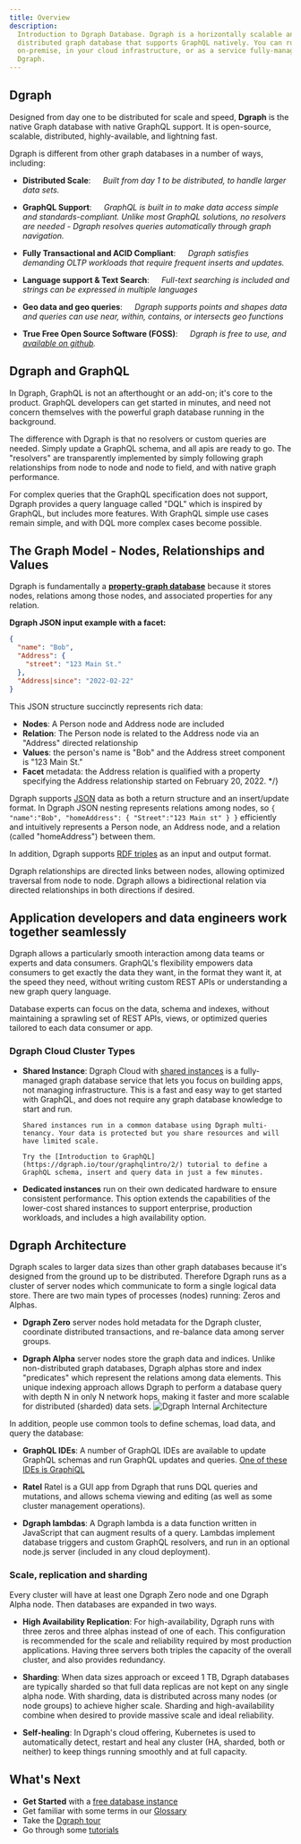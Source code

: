 ```yaml
---
title: Overview
description:
  Introduction to Dgraph Database. Dgraph is a horizontally scalable and
  distributed graph database that supports GraphQL natively. You can run Dgraph
  on-premise, in your cloud infrastructure, or as a service fully-managed by
  Dgraph.
---
```


## Dgraph

Designed from day one to be distributed for scale and speed, **Dgraph** is the
native Graph database with native GraphQL support. It is open-source, scalable,
distributed, highly-available, and lightning fast.

Dgraph is different from other graph databases in a number of ways, including:

- **Distributed Scale**: &emsp; _Built from day 1 to be distributed, to handle
  larger data sets._

- **GraphQL Support**: &emsp; _GraphQL is built in to make data access simple
  and standards-compliant. Unlike most GraphQL solutions, no resolvers are
  needed - Dgraph resolves queries automatically through graph navigation._

- **Fully Transactional and ACID Compliant**: &emsp; _Dgraph satisfies demanding
  OLTP workloads that require frequent inserts and updates._

- **Language support & Text Search**: &emsp; _Full-text searching is included
  and strings can be expressed in multiple languages_

- **Geo data and geo queries**: &emsp; _Dgraph supports points and shapes data
  and queries can use near, within, contains, or intersects geo functions_

- **True Free Open Source Software (FOSS)**: &emsp; _Dgraph is free to use, and
  [available on github](https://github.com/dgraph-io/dgraph)._

## Dgraph and GraphQL

In Dgraph, GraphQL is not an afterthought or an add-on; it's core to the
product. GraphQL developers can get started in minutes, and need not concern
themselves with the powerful graph database running in the background.

The difference with Dgraph is that no resolvers or custom queries are needed.
Simply update a GraphQL schema, and all apis are ready to go. The "resolvers"
are transparently implemented by simply following graph relationships from node
to node and node to field, and with native graph performance.

For complex queries that the GraphQL specification does not support, Dgraph
provides a query language called "DQL" which is inspired by GraphQL, but
includes more features. With GraphQL simple use cases remain simple, and with
DQL more complex cases become possible.

## The Graph Model - Nodes, Relationships and Values

Dgraph is fundamentally a
[**property-graph database**](https://www.dataversity.net/what-is-a-property-graph/)
because it stores nodes, relations among those nodes, and associated properties
for any relation.

**Dgraph JSON input example with a facet:**

```json
{
  "name": "Bob",
  "Address": {
    "street": "123 Main St."
  },
  "Address|since": "2022-02-22"
}
```

This JSON structure succinctly represents rich data:

- **Nodes**: A Person node and Address node are included
- **Relation**: The Person node is related to the Address node via an "Address"
  directed relationship
- **Values**: the person's name is "Bob" and the Address street component is
  "123 Main St."
- **Facet** metadata: the Address relation is qualified with a property
  specifying the Address relationship started on February 20, 2022. \*/}

Dgraph supports [JSON](./json-mutation-format) data as both a return structure
and an insert/update format. In Dgraph JSON nesting represents relations among
nodes, so `{ "name":"Bob", "homeAddress": { "Street":"123 Main st" } }`
efficiently and intuitively represents a Person node, an Address node, and a
relation (called "homeAddress") between them.

In addition, Dgraph supports [RDF triples](./dql-rdf) as an input and output
format.

Dgraph relationships are directed links between nodes, allowing optimized
traversal from node to node. Dgraph allows a bidirectional relation via directed
relationships in both directions if desired.

## Application developers and data engineers work together seamlessly

Dgraph allows a particularly smooth interaction among data teams or experts and
data consumers. GraphQL's flexibility empowers data consumers to get exactly the
data they want, in the format they want it, at the speed they need, without
writing custom REST APIs or understanding a new graph query language.

Database experts can focus on the data, schema and indexes, without maintaining
a sprawling set of REST APIs, views, or optimized queries tailored to each data
consumer or app.

### Dgraph Cloud Cluster Types

- **Shared Instance**: Dgraph Cloud with
  [shared instances](https://cloud.dgraph.io/pricing?type=shared) is a
  fully-managed graph database service that lets you focus on building apps, not
  managing infrastructure. This is a fast and easy way to get started with
  GraphQL, and does not require any graph database knowledge to start and run.

      Shared instances run in a common database using Dgraph multi-tenancy. Your data is protected but you share resources and will have limited scale.

      Try the [Introduction to GraphQL](https://dgraph.io/tour/graphqlintro/2/) tutorial to define a GraphQL schema, insert and query data in just a few minutes.

- **Dedicated instances** run on their own dedicated hardware to ensure
  consistent performance. This option extends the capabilities of the lower-cost
  shared instances to support enterprise, production workloads, and includes a
  high availability option.

## Dgraph Architecture

Dgraph scales to larger data sizes than other graph databases because it's
designed from the ground up to be distributed. Therefore Dgraph runs as a
cluster of server nodes which communicate to form a single logical data store.
There are two main types of processes (nodes) running: Zeros and Alphas.

- **Dgraph Zero** server nodes hold metadata for the Dgraph cluster, coordinate
  distributed transactions, and re-balance data among server groups.

- **Dgraph Alpha** server nodes store the graph data and indices. Unlike
  non-distributed graph databases, Dgraph alphas store and index "predicates"
  which represent the relations among data elements. This unique indexing
  approach allows Dgraph to perform a database query with depth N in only N
  network hops, making it faster and more scalable for distributed (sharded)
  data sets.
  ![Dgraph Internal Architecture](/images/overview/dgraph-architecture.png)

In addition, people use common tools to define schemas, load data, and query the
database:

- **GraphQL IDEs**: A number of GraphQL IDEs are available to update GraphQL
  schemas and run GraphQL updates and queries.
  [One of these IDEs is GraphiQL](https://github.com/graphql/graphiql)

- **Ratel** Ratel is a GUI app from Dgraph that runs DQL queries and mutations,
  and allows schema viewing and editing (as well as some cluster management
  operations).

- **Dgraph lambdas**: A Dgraph lambda is a data function written in JavaScript
  that can augment results of a query. Lambdas implement database triggers and
  custom GraphQL resolvers, and run in an optional node.js server (included in
  any cloud deployment).

### Scale, replication and sharding

Every cluster will have at least one Dgraph Zero node and one Dgraph Alpha node.
Then databases are expanded in two ways.

- **High Availability Replication**: For high-availability, Dgraph runs with
  three zeros and three alphas instead of one of each. This configuration is
  recommended for the scale and reliability required by most production
  applications. Having three servers both triples the capacity of the overall
  cluster, and also provides redundancy.

- **Sharding**: When data sizes approach or exceed 1 TB, Dgraph databases are
  typically sharded so that full data replicas are not kept on any single alpha
  node. With sharding, data is distributed across many nodes (or node groups) to
  achieve higher scale. Sharding and high-availability combine when desired to
  provide massive scale and ideal reliability.

- **Self-healing**: In Dgraph's cloud offering, Kubernetes is used to
  automatically detect, restart and heal any cluster (HA, sharded, both or
  neither) to keep things running smoothly and at full capacity.

## What's Next

- **Get Started** with a [free database instance](https://cloud.dgraph.io)
- Get familiar with some terms in our [Glossary](/dgraph-glossary)
- Take the [Dgraph tour](https://dgraph.io/tour/)
- Go through some [tutorials](./learn)
